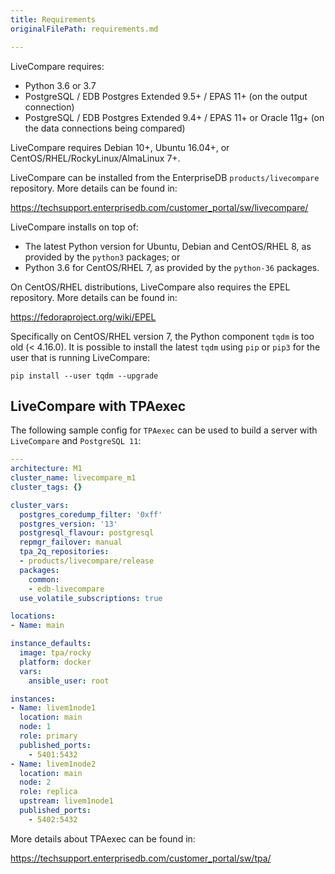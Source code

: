 ```yaml
---
title: Requirements
originalFilePath: requirements.md

---
```


LiveCompare requires:

-   Python 3.6 or 3.7
-   PostgreSQL / EDB Postgres Extended 9.5+ / EPAS 11+ (on the output connection)
-   PostgreSQL / EDB Postgres Extended 9.4+ / EPAS 11+ or Oracle 11g+ (on the data connections being compared)

LiveCompare requires Debian 10+, Ubuntu 16.04+, or CentOS/RHEL/RockyLinux/AlmaLinux 7+.

LiveCompare can be installed from the EnterpriseDB `products/livecompare`
repository. More details can be found in:

<https://techsupport.enterprisedb.com/customer_portal/sw/livecompare/>

LiveCompare installs on top of:

-   The latest Python version for Ubuntu, Debian and CentOS/RHEL 8, as provided by
    the `python3` packages; or
-   Python 3.6 for CentOS/RHEL 7, as provided by the `python-36` packages.

On CentOS/RHEL distributions, LiveCompare also requires the EPEL repository.
More details can be found in:

<https://fedoraproject.org/wiki/EPEL>

Specifically on CentOS/RHEL version 7, the Python component `tqdm` is too old
(&lt; 4.16.0). It is possible to install the latest `tqdm` using `pip` or `pip3`
for the user that is running LiveCompare:

```
pip install --user tqdm --upgrade
```

## LiveCompare with TPAexec

The following sample config for `TPAexec` can be used to build a server with
`LiveCompare` and `PostgreSQL 11`:

```yaml
---
architecture: M1
cluster_name: livecompare_m1
cluster_tags: {}

cluster_vars:
  postgres_coredump_filter: '0xff'
  postgres_version: '13'
  postgresql_flavour: postgresql
  repmgr_failover: manual
  tpa_2q_repositories:
  - products/livecompare/release
  packages:
    common:
    - edb-livecompare
  use_volatile_subscriptions: true

locations:
- Name: main

instance_defaults:
  image: tpa/rocky
  platform: docker
  vars:
    ansible_user: root

instances:
- Name: livem1node1
  location: main
  node: 1
  role: primary
  published_ports:
    - 5401:5432
- Name: livem1node2
  location: main
  node: 2
  role: replica
  upstream: livem1node1
  published_ports:
    - 5402:5432

```

More details about TPAexec can be found in:

<https://techsupport.enterprisedb.com/customer_portal/sw/tpa/>
